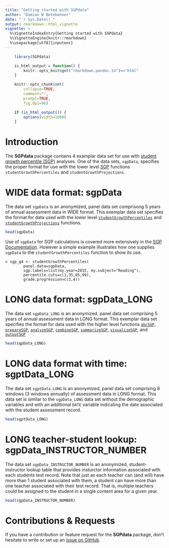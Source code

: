 ```yaml
---
title: "Getting started with SGPdata"
author: "Damian W Betebenner"
date: "`r Sys.Date()`"
output: rmarkdown::html_vignette
vignette: >
  %\VignetteIndexEntry{Getting started with SGPdata}
  %\VignetteEngine{knitr::rmarkdown}
  %\usepackage[utf8]{inputenc}
---
```


```r
    library(SGPdata)

    is_html_output = function() {
        knitr::opts_knit$get("rmarkdown.pandoc.to")=="html"
    }

    knitr::opts_chunk$set(
        collapse=TRUE,
        comment="",
        prompt=TRUE,
        fig.dpi=96)

    if (is_html_output()) {
        options(width=1000)
    }
```

# Introduction

The **SGPdata** package contains 4 examplar data set for use with [student growth percentile (SGP)](https://sgp.io) analyses.
One of the data sets, `sgpData`, specifies the proper format for use with the lower level [SGP](https://sgp.io) functions
`studentGrowthPercentiles` and `studentGrowthProjections`.


# WIDE data format: sgpData

The data set `sgpData` is an anonymized, panel data set comprisong 5 years of annual assessment data in WIDE format. This exemplar data set specifies the format
for data used with the lower level [`studentGrowthPercentiles`](https://sgp.io/reference/studentGrowthPercentiles.html) and
[`studentGrowthProjections`](https://sgp.io/reference/studentGrowthProjections.html) functions.

```r
head(sgpData)
```

Use of `sgpData` for SGP calculations is covered more extensively in the [SGP Documentation](https://sgp.io). However a simple example illustrates how one supplies `sgpData`
to the `studentGrowthPercentiles` function to show its use.

```
> sgp_g4 <- studentGrowthPercentiles(
		panel.data=sgpData,
		sgp.labels=list(my.year=2015, my.subject="Reading"),
		percentile.cuts=c(1,35,65,99),
		grade.progression=c(3,4))
```


# LONG data format: sgpData_LONG

The data set `sgpData_LONG` is an anonymized, panel data set comprising 5 years of annual assessment data in LONG format. This exemplar data set specifies the
format for data used with the higher level functions [`abcSGP`](https://sgp.io/reference/abcSGP.html), [`prepareSGP`](https://sgp.io/reference/prepareSGP.html),
[`analyzeSGP`](https://sgp.io/reference/analyzeSGP.html), [`combineSGP`](https://sgp.io/reference/combineSGP.html), [`summarizeSGP`](https://sgp.io/reference/summarizeSGP.html),
[`visualizeSGP`](https://sgp.io/reference/visualizeSGP.html), and  [`outputSGP`](https://sgp.io/reference/outputSGP.html)

```r
head(sgpData_LONG)
```

# LONG data format with time: sgptData_LONG

The data set `sgptData_LONG` is an anonymized, panel data set comprising 8 windows (3 windows annually) of assessment data in LONG format. This data set is similar to the
`sgpData_LONG` data set without the demographic variables and with an additional `DATE` variable indicating the date associated with the student assessment record.


```r
head(sgptData_LONG)
```

# LONG teacher-student lookup: sgpData_INSTRUCTOR_NUMBER

The data set `sgpData_INSTRUCTOR_NUMBER` is an anonymized, student-instructor lookup table that provides insturctor information associated with each students test record.
Note that just as each teacher can (and will) have more than 1 student associated with them, a student can have more than one teacher associated with their test
record. That is, multiple teachers could be assigned to the student in a single content area for a given year.

```r
head(sgpData_INSTRUCTOR_NUMBER)
```



# Contributions & Requests

If you have a contribution or feature request for the **SGPdata** package, don't hesitate to write or set up an [issue on GitHub](https://github.com/CenterForAssessment/SGPdata/issues).
